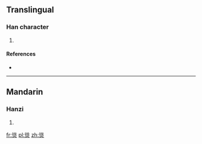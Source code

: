 ==Translingual==

===Han character===
{{Han char|rn=86|rad=火|as=11|sn=15|four=28808|canj=HOF}}

# {{defn|Han|sort=火11}}

====References====
* {{Han ref|kx=0680.340|dkj=19345|hdz=32229.070|uh=71A7|ud=29095|bh=E671|bd=58993}}

----

==Mandarin==

===Hanzi===
{{cmn-hanzi|pin=[[zōng]] ([[zong1]])|wg=tsung<sup>1</sup>}}

# {{defn|lang=cmn|sort=火11}}

[[fr:熧]]
[[pl:熧]]
[[zh:熧]]